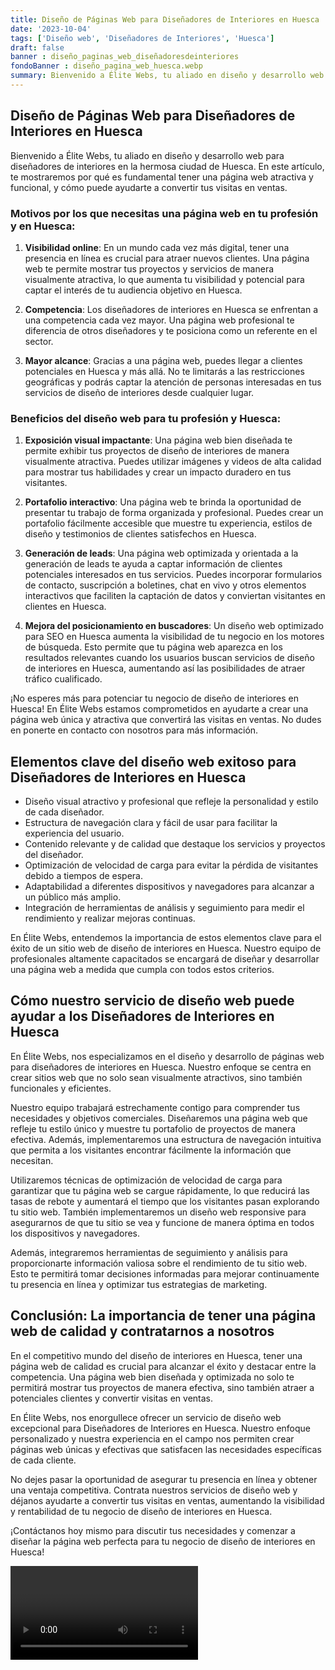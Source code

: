 ```yaml
---
title: Diseño de Páginas Web para Diseñadores de Interiores en Huesca
date: '2023-10-04'
tags: ['Diseño web', 'Diseñadores de Interiores', 'Huesca']
draft: false
banner : diseño_paginas_web_diseñadoresdeinteriores
fondoBanner : diseño_pagina_web_huesca.webp
summary: Bienvenido a Élite Webs, tu aliado en diseño y desarrollo web para diseñadores de interiores en la hermosa ciudad de Huesca. En este artículo, te mostraremos por qué es fundamental tener una página web atractiva y funcional, y cómo puede ayudarte a convertir tus visitas en ventas.
---
```


## Diseño de Páginas Web para Diseñadores de Interiores en Huesca

Bienvenido a Élite Webs, tu aliado en diseño y desarrollo web para diseñadores de interiores en la hermosa ciudad de Huesca. En este artículo, te mostraremos por qué es fundamental tener una página web atractiva y funcional, y cómo puede ayudarte a convertir tus visitas en ventas.

### Motivos por los que necesitas una página web en tu profesión y en Huesca:

1. **Visibilidad online**: En un mundo cada vez más digital, tener una presencia en línea es crucial para atraer nuevos clientes. Una página web te permite mostrar tus proyectos y servicios de manera visualmente atractiva, lo que aumenta tu visibilidad y potencial para captar el interés de tu audiencia objetivo en Huesca.

2. **Competencia**: Los diseñadores de interiores en Huesca se enfrentan a una competencia cada vez mayor. Una página web profesional te diferencia de otros diseñadores y te posiciona como un referente en el sector.

3. **Mayor alcance**: Gracias a una página web, puedes llegar a clientes potenciales en Huesca y más allá. No te limitarás a las restricciones geográficas y podrás captar la atención de personas interesadas en tus servicios de diseño de interiores desde cualquier lugar.

### Beneficios del diseño web para tu profesión y Huesca:

1. **Exposición visual impactante**: Una página web bien diseñada te permite exhibir tus proyectos de diseño de interiores de manera visualmente atractiva. Puedes utilizar imágenes y videos de alta calidad para mostrar tus habilidades y crear un impacto duradero en tus visitantes.

2. **Portafolio interactivo**: Una página web te brinda la oportunidad de presentar tu trabajo de forma organizada y profesional. Puedes crear un portafolio fácilmente accesible que muestre tu experiencia, estilos de diseño y testimonios de clientes satisfechos en Huesca.

3. **Generación de leads**: Una página web optimizada y orientada a la generación de leads te ayuda a captar información de clientes potenciales interesados en tus servicios. Puedes incorporar formularios de contacto, suscripción a boletines, chat en vivo y otros elementos interactivos que faciliten la captación de datos y conviertan visitantes en clientes en Huesca.

4. **Mejora del posicionamiento en buscadores**: Un diseño web optimizado para SEO en Huesca aumenta la visibilidad de tu negocio en los motores de búsqueda. Esto permite que tu página web aparezca en los resultados relevantes cuando los usuarios buscan servicios de diseño de interiores en Huesca, aumentando así las posibilidades de atraer tráfico cualificado.

¡No esperes más para potenciar tu negocio de diseño de interiores en Huesca! En Élite Webs estamos comprometidos en ayudarte a crear una página web única y atractiva que convertirá las visitas en ventas. No dudes en ponerte en contacto con nosotros para más información.

<GifSeo />

<Cta />

## Elementos clave del diseño web exitoso para Diseñadores de Interiores en Huesca

- Diseño visual atractivo y profesional que refleje la personalidad y estilo de cada diseñador.
- Estructura de navegación clara y fácil de usar para facilitar la experiencia del usuario.
- Contenido relevante y de calidad que destaque los servicios y proyectos del diseñador.
- Optimización de velocidad de carga para evitar la pérdida de visitantes debido a tiempos de espera.
- Adaptabilidad a diferentes dispositivos y navegadores para alcanzar a un público más amplio.
- Integración de herramientas de análisis y seguimiento para medir el rendimiento y realizar mejoras continuas.

En Élite Webs, entendemos la importancia de estos elementos clave para el éxito de un sitio web de diseño de interiores en Huesca. Nuestro equipo de profesionales altamente capacitados se encargará de diseñar y desarrollar una página web a medida que cumpla con todos estos criterios.

## Cómo nuestro servicio de diseño web puede ayudar a los Diseñadores de Interiores en Huesca

En Élite Webs, nos especializamos en el diseño y desarrollo de páginas web para diseñadores de interiores en Huesca. Nuestro enfoque se centra en crear sitios web que no solo sean visualmente atractivos, sino también funcionales y eficientes.

Nuestro equipo trabajará estrechamente contigo para comprender tus necesidades y objetivos comerciales. Diseñaremos una página web que refleje tu estilo único y muestre tu portafolio de proyectos de manera efectiva. Además, implementaremos una estructura de navegación intuitiva que permita a los visitantes encontrar fácilmente la información que necesitan.

Utilizaremos técnicas de optimización de velocidad de carga para garantizar que tu página web se cargue rápidamente, lo que reducirá las tasas de rebote y aumentará el tiempo que los visitantes pasan explorando tu sitio web. También implementaremos un diseño web responsive para asegurarnos de que tu sitio se vea y funcione de manera óptima en todos los dispositivos y navegadores.

Además, integraremos herramientas de seguimiento y análisis para proporcionarte información valiosa sobre el rendimiento de tu sitio web. Esto te permitirá tomar decisiones informadas para mejorar continuamente tu presencia en línea y optimizar tus estrategias de marketing.

## Conclusión: La importancia de tener una página web de calidad y contratarnos a nosotros

En el competitivo mundo del diseño de interiores en Huesca, tener una página web de calidad es crucial para alcanzar el éxito y destacar entre la competencia. Una página web bien diseñada y optimizada no solo te permitirá mostrar tus proyectos de manera efectiva, sino también atraer a potenciales clientes y convertir visitas en ventas.

En Élite Webs, nos enorgullece ofrecer un servicio de diseño web excepcional para Diseñadores de Interiores en Huesca. Nuestro enfoque personalizado y nuestra experiencia en el campo nos permiten crear páginas web únicas y efectivas que satisfacen las necesidades específicas de cada cliente.

No dejes pasar la oportunidad de asegurar tu presencia en línea y obtener una ventaja competitiva. Contrata nuestros servicios de diseño web y déjanos ayudarte a convertir tus visitas en ventas, aumentando la visibilidad y rentabilidad de tu negocio de diseño de interiores en Huesca.

¡Contáctanos hoy mismo para discutir tus necesidades y comenzar a diseñar la página web perfecta para tu negocio de diseño de interiores en Huesca!

<Video />

<CtaBot job='Diseñadores de Interiores' city='Huesca'/>

<Gmaps query='Huesca+españa+maps' />